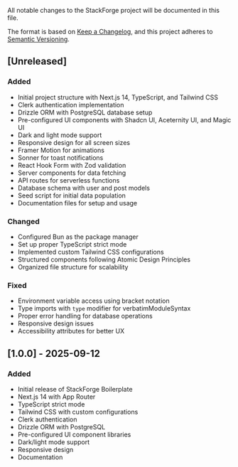 All notable changes to the StackForge project will be documented in this file.

The format is based on [Keep a Changelog](https://keepachangelog.com/en/1.0.0/),
and this project adheres to [Semantic Versioning](https://semver.org/spec/v2.0.0.html).

## [Unreleased]

### Added

- Initial project structure with Next.js 14, TypeScript, and Tailwind CSS
- Clerk authentication implementation
- Drizzle ORM with PostgreSQL database setup
- Pre-configured UI components with Shadcn UI, Aceternity UI, and Magic UI
- Dark and light mode support
- Responsive design for all screen sizes
- Framer Motion for animations
- Sonner for toast notifications
- React Hook Form with Zod validation
- Server components for data fetching
- API routes for serverless functions
- Database schema with user and post models
- Seed script for initial data population
- Documentation files for setup and usage

### Changed

- Configured Bun as the package manager
- Set up proper TypeScript strict mode
- Implemented custom Tailwind CSS configurations
- Structured components following Atomic Design Principles
- Organized file structure for scalability

### Fixed

- Environment variable access using bracket notation
- Type imports with `type` modifier for verbatimModuleSyntax
- Proper error handling for database operations
- Responsive design issues
- Accessibility attributes for better UX

## [1.0.0] - 2025-09-12

### Added

- Initial release of StackForge Boilerplate
- Next.js 14 with App Router
- TypeScript strict mode
- Tailwind CSS with custom configurations
- Clerk authentication
- Drizzle ORM with PostgreSQL
- Pre-configured UI component libraries
- Dark/light mode support
- Responsive design
- Documentation
